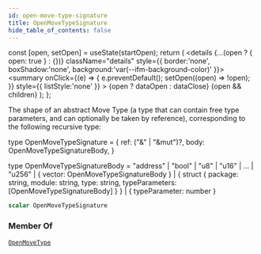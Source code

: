```yaml
---
id: open-move-type-signature
title: OpenMoveTypeSignature
hide_table_of_contents: false
---
```









  const [open, setOpen] = useState(startOpen);
  return (
    <details {...(open ? { open: true } : {})} className="details" style={{ border:'none', boxShadow:'none', background:'var(--ifm-background-color)' }}>
      <summary
        onClick={(e) => {
          e.preventDefault();
          setOpen((open) => !open);
        }}
        style={{ listStyle:'none' }}
      >
      {open ? dataOpen : dataClose}
      </summary>
      {open && children}
    </details>
  );
};








The shape of an abstract Move Type (a type that can contain free type parameters, and can optionally be taken by reference), corresponding to the following recursive type:

type OpenMoveTypeSignature = &#x007B;
  ref: ("&" | "&mut")?,
  body: OpenMoveTypeSignatureBody,
&#x007D;

type OpenMoveTypeSignatureBody =
    "address"
  | "bool"
  | "u8" | "u16" | ... | "u256"
  | &#x007B; vector: OpenMoveTypeSignatureBody &#x007D;
  | &#x007B;
      struct &#x007B;
        package: string,
        module: string,
        type: string,
        typeParameters: [OpenMoveTypeSignatureBody]
      &#x007D;
    &#x007D;
  | &#x007B; typeParameter: number &#x007D;


```graphql
scalar OpenMoveTypeSignature
```






### Member Of

[`OpenMoveType`](/references/sui-api/graphql/reference/objects/open-move-type)  <Badge class="badge badge--secondary" text="object"/>

